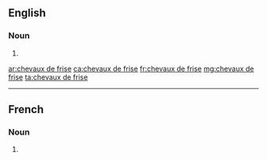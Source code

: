 ==English==

===Noun===
{{head|en|noun plural form}}

# {{plural of|cheval de frise|lang=en}}

[[ar:chevaux de frise]]
[[ca:chevaux de frise]]
[[fr:chevaux de frise]]
[[mg:chevaux de frise]]
[[ta:chevaux de frise]]

----

==French==

===Noun===
{{head|fr|noun plural form|g=?}}

# {{plural of|cheval de frise|lang=fr}}